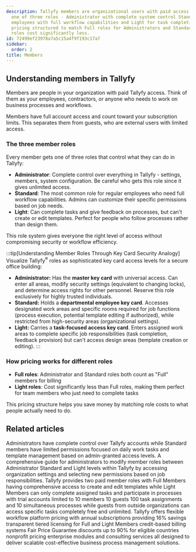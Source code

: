 ```yaml
---
description: Tallyfy members are organizational users with paid access who receive
  one of three roles - Administrator with complete system control Standard for regular
  employees with full workflow capabilities and Light for task completion only - with
  pricing structured to match Full roles for Administrators and Standards while Light
  roles cost significantly less.
id: 72499ef23978a7a5c15a4f9f193c17a7
sidebar:
  order: 2
title: Members
---
```


## Understanding members in Tallyfy

Members are people in your organization with paid Tallyfy access. Think of them as your employees, contractors, or anyone who needs to work on business processes and workflows.

Members have full account access and count toward your subscription limits. This separates them from guests, who are external users with limited access.

### The three member roles

Every member gets one of three roles that control what they can do in Tallyfy:

- **Administrator**: Complete control over everything in Tallyfy - settings, members, system configuration. Be careful who gets this role since it gives unlimited access.
- **Standard**: The most common role for regular employees who need full workflow capabilities. Admins can customize their specific permissions based on job needs.
- **Light**: Can complete tasks and give feedback on processes, but can't create or edit templates. Perfect for people who follow processes rather than design them.

This role system gives everyone the right level of access without compromising security or workflow efficiency.

:::tip[Understanding Member Roles Through Key Card Security Analogy]
Visualize Tallyfy<sup>®</sup> roles as sophisticated key card access levels for a secure office building:

- **Administrator:** Has the **master key card** with universal access. Can enter all areas, modify security settings (equivalent to changing locks), and determine access rights for other personnel. Reserve this role exclusively for highly trusted individuals.
- **Standard:** Holds a **departmental employee key card**. Accesses designated work areas and specific rooms required for job functions (process execution, potential template editing if authorized), while restricted from high-security areas (organizational settings).
- **Light:** Carries a **task-focused access key card**. Enters assigned work areas to complete specific job responsibilities (task completion, feedback provision) but can't access design areas (template creation or editing).
:::

### How pricing works for different roles

- **Full roles**: Administrator and Standard roles both count as "Full" members for billing
- **Light roles**: Cost significantly less than Full roles, making them perfect for team members who just need to complete tasks

This pricing structure helps you save money by matching role costs to what people actually need to do.



<PageTree />


## Related articles
<CardGrid>
<LinkTitleCard header="<b>Members > Standard and Admin members</b>" href="/products/pro/documenting/members/standard-admin-members/" > Administrators have complete control over Tallyfy accounts while Standard members have limited permissions focused on daily work tasks and template management based on admin-granted access levels. </LinkTitleCard>
<LinkTitleCard header="<b>Members > Change the role of a member</b>" href="/products/pro/documenting/members/how-can-i-change-a-members-role-in-tallyfy/" > A comprehensive guide for administrators to modify member roles between Administrator Standard and Light levels within Tallyfy by accessing organization settings and selecting new permissions based on job responsibilities. </LinkTitleCard>
<LinkTitleCard header="<b>Billing > Tallyfy's Account and Member Limits</b>" href="/products/pro/settings/billing/what-are-tallyfys-account-and-member-limits/" > Tallyfy provides two paid member roles with Full Members having comprehensive access to create and edit templates while Light Members can only complete assigned tasks and participate in processes with trial accounts limited to 10 members 10 guests 100 task assignments and 10 simultaneous processes while guests from outside organizations can access specific tasks completely free and unlimited. </LinkTitleCard>
<LinkTitleCard header="<b>Pro > Pricing</b>" href="/products/pro/pricing/" > Tallyfy offers flexible workflow platform pricing with annual subscriptions providing 16% savings transparent tiered licensing for Full and Light Members credit-based billing systems Fair Price Guarantee discounts up to 90% for eligible countries nonprofit pricing enterprise modules and consulting services all designed to deliver scalable cost-effective business process management solutions. </LinkTitleCard>
</CardGrid>